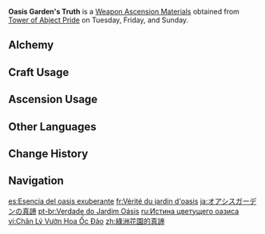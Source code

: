 {{Item Infobox
|id          = 114044
|image       = Item Oasis Garden's Truth.png
|type        = Weapon Ascension Materials
|group       = Oasis Gardens
|invCategory = Character Development Items
|quality     = 5
|description = "Who would worship a departed god?"<br>The [[Lord of Flowers]] was once in alliance with two other gods. Apart from wisdom and power, she also brought mercy and joy to her people.<br>Just as the earth needs more than the burning sunshine and pouring rain, to the people of the Lord of Flowers, joy and love, singing and music, and wine and extravagance were just as vital as strength and sensibility.<br>It is said that flowers blossom so that they may enjoy a spectacular death, and that death was precisely the wholehearted pursuit of the Lord of Flowers &mdash; for death adds bitterness to lost joy, and intensifies with time across endless memories.<br>The ignorant [[Lord of Deserts]] was never aware of her reasoning. He only reveled in her immense charm and grace &mdash; and as misguided as such fervent affections might be, they were well within the calculations of the Lord of Flowers.
|day1        = Tuesday
|day2        = Friday
|day3        = Sunday
|source1     = Tower of Abject Pride
|source2     = [[Crafting]]
}}
'''Oasis Garden's Truth''' is a [[Weapon Ascension Materials]] obtained from [[Tower of Abject Pride]] on Tuesday, Friday, and Sunday.

==Alchemy==
{{Recipe
|type = Crafting
|Oasis Garden's Mourning = 3
|Mora = 1,075
|sort = Oasis Garden's Mourning;Mora
}}

==Craft Usage==
{{Craft Usage}}

==Ascension Usage==
{{Ascension Usage}}

==Other Languages==
{{Other Languages
|en      = Oasis Garden's Truth
|zhs     = 绿洲花园的真谛
|zhs_rm  = Lǜzhōu Huāyuán de Zhēndì
|zht     = 綠洲花園的真諦
|zht_rm  = Lǜzhōu Huāyuán de Zhēndì
|zh_tl   = 
|ja      = オアシスガーデンの真諦
|ja_rm   = Oashisu Gaaden no Shintai
|ja_tl   = Oasis Garden's Ultimate Truth
|ko      = 오아시스 화원의 진리
|ko_rm   = Oasiseu Hwawon-ui Jinri
|ko_tl   = Truth of the Oasis Flower Bed
|es      = Esencia del oasis exuberante
|es_tl   = Essence of the Exuberant Oasis
|fr      = Vérité du jardin d'oasis
|fr_tl   = Truth of the Oasis Garden
|ru      = Истина цветущего оазиса
|ru_tl   = Flowering Oasis's Truth
|th      = Oasis Garden's Truth
|vi      = Chân Lý Vườn Hoa Ốc Đảo
|vi_tl   = 
|de      = Wahrheit der Oase der blühenden Blumen
|de_tl   = Truth of the Oasis of Blooming Flowers
|id      = Oasis Garden's Truth
|pt      = Verdade do Jardim Oásis
|pt_tl   = 
|tr      = Vaha Bahçesi Gerçeği
|tr_tl   = Oasis Garden's Truth
|it      = Verità del giardino dell'oasi
|it_tl   = 
}}

==Change History==
{{Change History|3.0}}

==Navigation==
{{Development Item Navbox|Weapon Materials}}

[[es:Esencia del oasis exuberante]]
[[fr:Vérité du jardin d'oasis]]
[[ja:オアシスガーデンの真諦]]
[[pt-br:Verdade do Jardim Oásis]]
[[ru:Истина цветущего оазиса]]
[[vi:Chân Lý Vườn Hoa Ốc Đảo]]
[[zh:綠洲花園的真諦]]